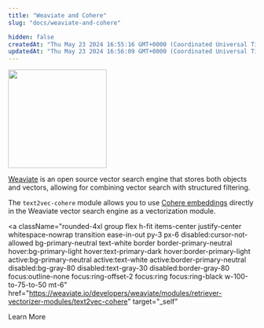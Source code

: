 ```yaml
---
title: "Weaviate and Cohere"
slug: "docs/weaviate-and-cohere"

hidden: false
createdAt: "Thu May 23 2024 16:55:16 GMT+0000 (Coordinated Universal Time)"
updatedAt: "Thu May 23 2024 16:56:09 GMT+0000 (Coordinated Universal Time)"
---
```


<img src="../../../assets/images/970c76b-weaviate-logo.svg" width="200px" height="auto" />

[Weaviate](https://weaviate.io/) is an open source vector search engine that stores both objects and vectors, allowing for combining vector search with structured filtering.

The `text2vec-cohere` module allows you to use [Cohere embeddings](/docs/embeddings) directly in the Weaviate vector search engine as a vectorization module.

<a
  className="rounded-4xl group flex h-fit items-center justify-center whitespace-nowrap transition ease-in-out py-3 px-6 disabled:cursor-not-allowed bg-primary-neutral text-white border border-primary-neutral hover:bg-primary-light hover:text-primary-dark hover:border-primary-light active:bg-primary-neutral active:text-white active:border-primary-neutral disabled:bg-gray-80 disabled:text-gray-30 disabled:border-gray-80 focus:outline-none focus:ring-offset-2 focus:ring focus:ring-black w-100-to-75-to-50 mt-6"
  href="https://weaviate.io/developers/weaviate/modules/retriever-vectorizer-modules/text2vec-cohere"
  target="_self"
>
  <span className="text-sm lg:text-base">Learn More</span>
</a>
